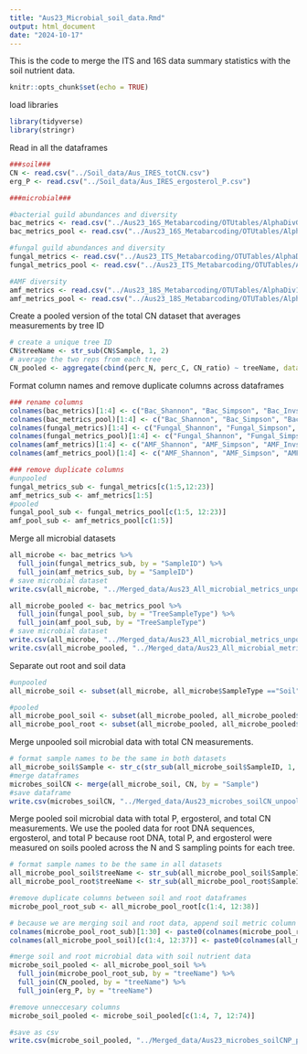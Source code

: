 ```yaml
---
title: "Aus23_Microbial_soil_data.Rmd"
output: html_document
date: "2024-10-17"
---
```


This is the code to merge the ITS and 16S data summary statistics with the soil nutrient data.

```r
knitr::opts_chunk$set(echo = TRUE)
```

load libraries
```r
library(tidyverse)
library(stringr)
```


Read in all the dataframes
```r
###soil###
CN <- read.csv("../Soil_data/Aus_IRES_totCN.csv")
erg_P <- read.csv("../Soil_data/Aus_IRES_ergosterol_P.csv")

###microbial###

#bacterial guild abundances and diversity
bac_metrics <- read.csv("../Aus23_16S_Metabarcoding/OTUtables/AlphaDivGuilds16S.csv", row.names=1)
bac_metrics_pool <- read.csv("../Aus23_16S_Metabarcoding/OTUtables/AlphaDivGuilds16S_pooled.csv", row.names=1)

#fungal guild abundances and diversity
fungal_metrics <- read.csv("../Aus23_ITS_Metabarcoding/OTUTables/AlphaDivGuildsITS.csv", row.names=1)
fungal_metrics_pool <- read.csv("../Aus23_ITS_Metabarcoding/OTUTables/AlphaDivGuildsITS_pooled.csv", row.names=1)

#AMF diversity
amf_metrics <- read.csv("../Aus23_18S_Metabarcoding/OTUTables/AlphaDiv18S.csv", row.names=1)
amf_metrics_pool <- read.csv("../Aus23_18S_Metabarcoding/OTUTables/AlphaDiv18S_pooled.csv", row.names=1)

```

Create a pooled version of the total CN dataset that averages measurements by tree ID
```r
# create a unique tree ID
CN$treeName <- str_sub(CN$Sample, 1, 2)
# average the two reps from each tree
CN_pooled <- aggregate(cbind(perc_N, perc_C, CN_ratio) ~ treeName, data = CN, FUN = mean)

```


Format column names and remove duplicate columns across dataframes
```r
### rename columns
colnames(bac_metrics)[1:4] <- c("Bac_Shannon", "Bac_Simpson", "Bac_Invsimpson", "Bac_Richness")
colnames(bac_metrics_pool)[1:4] <- c("Bac_Shannon", "Bac_Simpson", "Bac_Invsimpson", "Bac_Richness")
colnames(fungal_metrics)[1:4] <- c("Fungal_Shannon", "Fungal_Simpson", "Fungal_Invsimpson", "Fungal_Richness")
colnames(fungal_metrics_pool)[1:4] <- c("Fungal_Shannon", "Fungal_Simpson", "Fungal_Invsimpson", "Fungal_Richness")
colnames(amf_metrics)[1:4] <- c("AMF_Shannon", "AMF_Simpson", "AMF_Invsimpson", "AMF_Richness")
colnames(amf_metrics_pool)[1:4] <- c("AMF_Shannon", "AMF_Simpson", "AMF_Invsimpson", "AMF_Richness")

### remove duplicate columns 
#unpooled
fungal_metrics_sub <- fungal_metrics[c(1:5,12:23)]
amf_metrics_sub <- amf_metrics[1:5]
#pooled
fungal_pool_sub <- fungal_metrics_pool[c(1:5, 12:23)]
amf_pool_sub <- amf_metrics_pool[c(1:5)]

```


Merge all microbial datasets
```r
all_microbe <- bac_metrics %>%
  full_join(fungal_metrics_sub, by = "SampleID") %>%
  full_join(amf_metrics_sub, by = "SampleID")
# save microbial dataset
write.csv(all_microbe, "../Merged_data/Aus23_All_microbial_metrics_unpooled.csv")

all_microbe_pooled <- bac_metrics_pool %>%
  full_join(fungal_pool_sub, by = "TreeSampleType") %>%
  full_join(amf_pool_sub, by = "TreeSampleType")
# save microbial dataset
write.csv(all_microbe, "../Merged_data/Aus23_All_microbial_metrics_unpooled.csv")
write.csv(all_microbe_pooled, "../Merged_data/Aus23_All_microbial_metrics_unpooled.csv")


```

Separate out root and soil data
```r
#unpooled
all_microbe_soil <- subset(all_microbe, all_microbe$SampleType =="Soil")

#pooled
all_microbe_pool_soil <- subset(all_microbe_pooled, all_microbe_pooled$SampleType =="Soil")
all_microbe_pool_root <- subset(all_microbe_pooled, all_microbe_pooled$SampleType =="Root")


```


Merge unpooled soil microbial data with total CN measurements.
```r
# format sample names to be the same in both datasets
all_microbe_soil$Sample <- str_c(str_sub(all_microbe_soil$SampleID, 1, 2), str_sub(all_microbe_soil$SampleID, 4, 4))
#merge dataframes
microbes_soilCN <- merge(all_microbe_soil, CN, by = "Sample")
#save dataframe
write.csv(microbes_soilCN, "../Merged_data/Aus23_microbes_soilCN_unpooled.csv")

```

Merge pooled soil microbial data with total P, ergosterol, and total CN measurements. We use the pooled data for root DNA sequences, ergosterol, and total P because root DNA, total P, and ergosterol were measured on soils pooled across the N and S sampling points for each tree.
```r
# format sample names to be the same in all datasets
all_microbe_pool_soil$treeName <- str_sub(all_microbe_pool_soil$SampleID, 1, 2)
all_microbe_pool_root$treeName <- str_sub(all_microbe_pool_root$SampleID, 1, 2)

#remove duplicate columns between soil and root dataframes
microbe_pool_root_sub <- all_microbe_pool_root[c(1:4, 12:38)]

# because we are merging soil and root data, append soil metric column names with "_soil" and root metrics with "_root"
colnames(microbe_pool_root_sub)[1:30] <- paste0(colnames(microbe_pool_root_sub)[1:30], "_root")
colnames(all_microbe_pool_soil)[c(1:4, 12:37)] <- paste0(colnames(all_microbe_pool_soil)[c(1:4, 12:37)], "_soil")

#merge soil and root microbial data with soil nutrient data
microbe_soil_pooled <- all_microbe_pool_soil %>%
  full_join(microbe_pool_root_sub, by = "treeName") %>%
  full_join(CN_pooled, by = "treeName") %>%
  full_join(erg_P, by = "treeName")

#remove unneccesary columns
microbe_soil_pooled <- microbe_soil_pooled[c(1:4, 7, 12:74)]

#save as csv
write.csv(microbe_soil_pooled, "../Merged_data/Aus23_microbes_soilCNP_pooled.csv")

```


